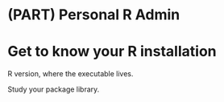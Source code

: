 # (PART) Personal R Admin {-} 

# Get to know your R installation

R version, where the executable lives.

Study your package library.
